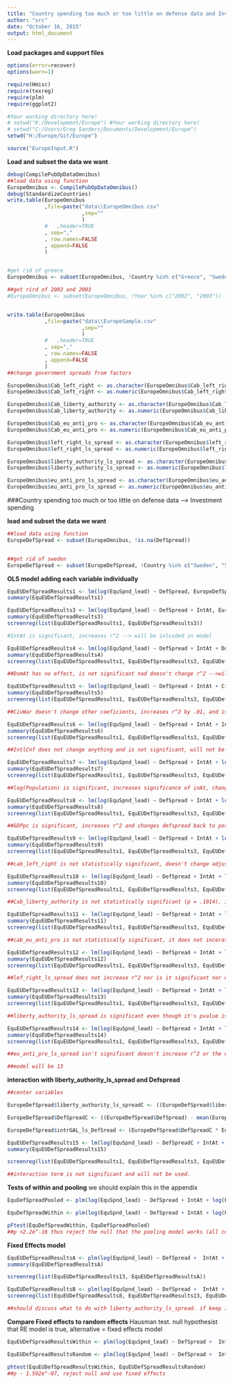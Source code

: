 ```yaml
---
title: "Country spending too much or too little on defense data and Investment spending"
author: "src"
date: "October 16, 2015"
output: html_document
---
```


**Load packages and support files**
```r
options(error=recover)
options(warn=1)

require(Hmisc)
require(texreg)
require(plm)
require(ggplot2)

#Your working directory here!
# setwd("K:/Development/Europe") #Your working directory here!
# setwd("C:/Users/Greg Sanders/Documents/Development/Europe")
setwd("H:/Europe/Git/Europe")

source("EuropeInput.R")

```


**Load and subset the data we want**
```r
debug(CompilePubOpDataOmnibus)
##load data using function
EuropeOmnibus <- CompilePubOpDataOmnibus()
debug(StandardizeCountries)
write.table(EuropeOmnibus
            ,file=paste("data\\EuropeOmnibus.csv"
                        ,sep=""
                        )
            #   ,header=TRUE
            , sep=","
            , row.names=FALSE
            , append=FALSE
            )


#get rid of greece
EuropeOmnibus <- subset(EuropeOmnibus, !Country %in% c("Greece", "Sweden","Russia","United States"))

##get rird of 2002 and 2003
#EuropeOmnibus <- subset(EuropeOmnibus, !Year %in% c("2002", "2003"))


write.table(EuropeOmnibus
            ,file=paste("data\\EuropeSample.csv"
                        ,sep=""
                        )
            #   ,header=TRUE
            , sep=","
            , row.names=FALSE
            , append=FALSE
            )
##change government spreads from factors

EuropeOmnibus$Cab_left_right <- as.character(EuropeOmnibus$Cab_left_right)
EuropeOmnibus$Cab_left_right <- as.numeric(EuropeOmnibus$Cab_left_right)

EuropeOmnibus$Cab_liberty_authority <- as.character(EuropeOmnibus$Cab_liberty_authority)
EuropeOmnibus$Cab_liberty_authority <- as.numeric(EuropeOmnibus$Cab_liberty_authority)

EuropeOmnibus$Cab_eu_anti_pro <- as.character(EuropeOmnibus$Cab_eu_anti_pro)
EuropeOmnibus$Cab_eu_anti_pro <- as.numeric(EuropeOmnibus$Cab_eu_anti_pro)

EuropeOmnibus$left_right_ls_spread <- as.character(EuropeOmnibus$left_right_ls_spread)
EuropeOmnibus$left_right_ls_spread <- as.numeric(EuropeOmnibus$left_right_ls_spread)

EuropeOmnibus$liberty_authority_ls_spread <- as.character(EuropeOmnibus$liberty_authority_ls_spread)
EuropeOmnibus$liberty_authority_ls_spread <- as.numeric(EuropeOmnibus$liberty_authority_ls_spread)

EuropeOmnibus$eu_anti_pro_ls_spread <- as.character(EuropeOmnibus$eu_anti_pro_ls_spread)
EuropeOmnibus$eu_anti_pro_ls_spread <- as.numeric(EuropeOmnibus$eu_anti_pro_ls_spread)

```


###Country spending too much or too little on defense data --> Investment spending

**load and subset the data we want**
```r

##load data using function
EuropeDefSpread <- subset(EuropeOmnibus, !is.na(DefSpread))


##get rid of sweden
EuropeDefSpread <- subset(EuropeDefSpread, !Country %in% c("Sweden", "Serbia", "Bulgaria", "Romania"))


```


**OLS model adding each variable individually**
```r
EquEUDefSpreadResults1 <- lm(log(EquSpnd_lead) ~ DefSpread, EuropeDefSpread) 
summary(EquEUDefSpreadResults1)

EquEUDefSpreadResults3 <- lm(log(EquSpnd_lead) ~ DefSpread + IntAt, EuropeDefSpread)
summary(EquEUDefSpreadResults3)
screenreg(list(EquEUDefSpreadResults1, EquEUDefSpreadResults3))

#IntAt is significant, increases r^2 --> will be inlcuded in model

EquEUDefSpreadResults4 <- lm(log(EquSpnd_lead) ~ DefSpread + IntAt + DomAt, EuropeDefSpread)
summary(EquEUDefSpreadResults4)
screenreg(list(EquEUDefSpreadResults1, EquEUDefSpreadResults3, EquEUDefSpreadResults4))

##DomAt has no effect, is not significant nad doesn't change r^2 -->will not be included

EquEUDefSpreadResults5 <- lm(log(EquSpnd_lead) ~ DefSpread + IntAt + CivilWar, EuropeDefSpread)
summary(EquEUDefSpreadResults5)
screenreg(list(EquEUDefSpreadResults1, EquEUDefSpreadResults3, EquEUDefSpreadResults5))

##CivWar doesn't change other coeficients, increases r^2 by .01, and is not significant thus will not be included in the model. 

EquEUDefSpreadResults6 <- lm(log(EquSpnd_lead) ~ DefSpread + IntAt + IntlCnf, EuropeDefSpread)
summary(EquEUDefSpreadResults6)
screenreg(list(EquEUDefSpreadResults1, EquEUDefSpreadResults3, EquEUDefSpreadResults6))

##IntlCnf does not change anything and is not significant, will not be included

EquEUDefSpreadResults7 <- lm(log(EquSpnd_lead) ~ DefSpread + IntAt + log(Population), EuropeDefSpread)
summary(EquEUDefSpreadResults7)
screenreg(list(EquEUDefSpreadResults1, EquEUDefSpreadResults3, EquEUDefSpreadResults7))

##log(Population) is significant, increases significance of inAt, changes direction of DefSpread and increases r^2 by .6, it will be included

EquEUDefSpreadResults8 <- lm(log(EquSpnd_lead) ~ DefSpread + IntAt + log(Population) + log(GDPpCap), EuropeDefSpread)
summary(EquEUDefSpreadResults8)
screenreg(list(EquEUDefSpreadResults1, EquEUDefSpreadResults3, EquEUDefSpreadResults7, EquEUDefSpreadResults8))

##GDPpc is significant, increases r^2 and changes defspread back to positive. will be included.

EquEUDefSpreadResults9 <- lm(log(EquSpnd_lead) ~ DefSpread + IntAt + log(Population) + log(GDPpCap) + Cab_left_right, EuropeDefSpread)
summary(EquEUDefSpreadResults9)
screenreg(list(EquEUDefSpreadResults1, EquEUDefSpreadResults3, EquEUDefSpreadResults7, EquEUDefSpreadResults8, EquEUDefSpreadResults9))

##cab_left_right is not statistically significant, doesn't change adjusted r^2 and only increases defspread by .01, will not be included.

EquEUDefSpreadResults10 <- lm(log(EquSpnd_lead) ~ DefSpread + IntAt + log(Population) + log(GDPpCap) + Cab_liberty_authority, EuropeDefSpread)
summary(EquEUDefSpreadResults10)
screenreg(list(EquEUDefSpreadResults1, EquEUDefSpreadResults3, EquEUDefSpreadResults7, EquEUDefSpreadResults8, EquEUDefSpreadResults10))

##Cab_liberty_authority is not statistically significant (p = .1014), increases adjusted r^2 by .01, increases defspread by .01. it will not be included

EquEUDefSpreadResults11 <- lm(log(EquSpnd_lead) ~ DefSpread + IntAt + log(Population) + log(GDPpCap) + Cab_eu_anti_pro, EuropeDefSpread)
summary(EquEUDefSpreadResults11)
screenreg(list(EquEUDefSpreadResults1, EquEUDefSpreadResults3, EquEUDefSpreadResults7, EquEUDefSpreadResults8, EquEUDefSpreadResults11))

##cab_eu_anti_pro is not statistically significant, it does not incerase r^2 and it doesn't affect the other variables' coefficients. it will not be included

EquEUDefSpreadResults12 <- lm(log(EquSpnd_lead) ~ DefSpread + IntAt + log(Population) + log(GDPpCap) + left_right_ls_spread, EuropeDefSpread)
summary(EquEUDefSpreadResults12)
screenreg(list(EquEUDefSpreadResults1, EquEUDefSpreadResults3, EquEUDefSpreadResults7, EquEUDefSpreadResults8, EquEUDefSpreadResults12))

##lef_right_ls_spread does not increase r^2 nor is it significant nor does it change the other variables significantly. it will not be included.

EquEUDefSpreadResults13 <- lm(log(EquSpnd_lead) ~ DefSpread + IntAt + log(Population) + log(GDPpCap) + liberty_authority_ls_spread, EuropeDefSpread)
summary(EquEUDefSpreadResults13)
screenreg(list(EquEUDefSpreadResults1, EquEUDefSpreadResults3, EquEUDefSpreadResults7, EquEUDefSpreadResults8, EquEUDefSpreadResults13))

##liberty_authority_ls_spread is significant even though it's pvalue is .0464, it increases adjusted r^2 by .01 and decreases log(GDPCap) by .09, increase population by .02 and inAt by .01. it will be included in the model. 

EquEUDefSpreadResults14 <- lm(log(EquSpnd_lead) ~ DefSpread + IntAt + log(Population) + log(GDPpCap) + liberty_authority_ls_spread + eu_anti_pro_ls_spread, EuropeDefSpread)
summary(EquEUDefSpreadResults14)
screenreg(list(EquEUDefSpreadResults1, EquEUDefSpreadResults3, EquEUDefSpreadResults7, EquEUDefSpreadResults8, EquEUDefSpreadResults13, EquEUDefSpreadResults14))

##eu_anti_pro_ls_spread isn't significant doesn't increase r^2 or the other variables and decreases significane of liberty_authority_ls_spread, will not be included. 

##model will be 13

```

**interaction with liberty_authority_ls_spread and Defspread**
``` r

##center variables

EuropeDefSpread$liberty_authority_ls_spreadC <- ((EuropeDefSpread$liberty_authority_ls_spread) - mean(EuropeDefSpread$liberty_authority_ls_spread))

EuropeDefSpread$DefSpreadC <- ((EuropeDefSpread$DefSpread) - mean(EuropeDefSpread$DefSpread))

EuropeDefSpread$intrGAL_ls_DefSread <- (EuropeDefSpread$DefSpreadC * EuropeDefSpread$liberty_authority_ls_spreadC)

EquEUDefSpreadResults15 <- lm(log(EquSpnd_lead) ~ DefSpreadC + IntAt + log(Population) + log(GDPpCap) + liberty_authority_ls_spreadC + intrGAL_ls_DefSread, EuropeDefSpread)
summary(EquEUDefSpreadResults15)

screenreg(list(EquEUDefSpreadResults1, EquEUDefSpreadResults3, EquEUDefSpreadResults7, EquEUDefSpreadResults8, EquEUDefSpreadResults13, EquEUDefSpreadResults15))

##interaction term is not significant and will not be used. 

```


**Tests of within and pooling** we should explain this in the appendix 

``` r

EquDefSpreadPooled <- plm(log(EquSpnd_lead) ~ DefSpread + IntAt + log(Population) + log(GDPpCap) + liberty_authority_ls_spread, data = EuropeDefSpread, model = "pooling")

EquDefSpreadWithin <- plm(log(EquSpnd_lead) ~ DefSpread + IntAt + log(Population) + log(GDPpCap) + liberty_authority_ls_spread, data =  EuropeDefSpread, model = "within")

pFtest(EquDefSpreadWithin, EquDefSpreadPooled)
##p <2.2e^-16 thus reject the null that the pooling model works (all coefficients for each country should be the same ever year)

```


**Fixed Effects model**
```r

EquEUDefSpreadResultsA <- plm(log(EquSpnd_lead) ~ DefSpread +  IntAt + log(Population) + log(GDPpCap) + liberty_authority_ls_spread, data=EuropeDefSpread, index=c("Country", "Year"), model="within") 
summary(EquEUDefSpreadResultsA)

screenreg(list(EquEUDefSpreadResults13, EquEUDefSpreadResultsA))

EquEUDefSpreadResultsB <- plm(log(EquSpnd_lead) ~ DefSpread +  IntAt + log(Population) + log(GDPpCap), data=EuropeDefSpread, index=c("Country", "Year"), model="within") 
screenreg(list(EquEUDefSpreadResults8, EquEUDefSpreadResults13, EquEUDefSpreadResultsB, EquEUDefSpreadResultsA))

##should discuss what to do with liberty_authority_ls_spread. if keep it need to add it to next section

```


**Compare Fixed effects to random effects** Hausman test. null hypothesist that RE model is true, alternative = fixed effects model
``` r

EquEUDefSpreadResultsWithin <- plm(log(EquSpnd_lead) ~ DefSpread +  IntAt + log(Population) + log(GDPpCap), data = EuropeDefSpread, index=c("Country", "Year"), model="within") 

EquEUDefSpreadResultsRandom <- plm(log(EquSpnd_lead) ~ DefSpread +  IntAt + log(Population) + log(GDPpCap), data = EuropeDefSpread, index=c("Country", "Year"), model="random")

phtest(EquEUDefSpreadResultsWithin, EquEUDefSpreadResultsRandom)
##p - 1.592e^-07, reject null and use fixed effects

```
